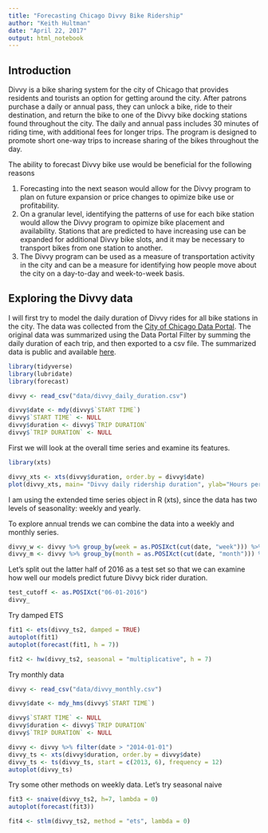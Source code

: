```yaml
---
title: "Forecasting Chicago Divvy Bike Ridership"
author: "Keith Hultman"
date: "April 22, 2017"
output: html_notebook
---
```


## Introduction

Divvy is a bike sharing system for the city of Chicago that provides residents and tourists an option for getting around the city. After patrons purchase a daily or annual pass, they can unlock a bike, ride to their destination, and return the bike to one of the Divvy bike docking stations found throughout the city. The daily and annual pass includes 30 minutes of riding time, with additional fees for longer trips. The program is designed to promote short one-way trips to increase sharing of the bikes throughout the day. 

The ability to forecast Divvy bike use would be beneficial for the following reasons

1. Forecasting into the next season would allow for the Divvy program to plan on future expansion or price changes to opimize bike use or profitability.
2. On a granular level, identifying the patterns of use for each bike station would allow the Divvy program to opimize bike placement and availability. Stations that are predicted to have increasing use can be expanded for additional Divvy bike slots, and it may be necessary to transport bikes from one station to another.
3. The Divvy program can be used as a measure of transportation activity in the city and can be a measure for identifying how people move about the city on a day-to-day and week-to-week basis. 

## Exploring the Divvy data

I will first try to model the daily duration of Divvy rides for all bike stations in the city. The data was collected from the [City of Chicago Data Portal](https://data.cityofchicago.org). The original data was summarized using the Data Portal Filter by summing the daily duration of each trip, and then exported to a csv file. The summarized data is public and available [here](https://data.cityofchicago.org/Transportation/Divy_daily_duration/3hs6-p2qv).

```r
library(tidyverse)
library(lubridate)
library(forecast)

divvy <- read_csv("data/divvy_daily_duration.csv")

divvy$date <- mdy(divvy$`START TIME`)
divvy$`START TIME` <- NULL
divvy$duration <- divvy$`TRIP DURATION`
divvy$`TRIP DURATION` <- NULL
```

First we will look at the overall time series and examine its features. 

```r
library(xts)

divvy_xts <- xts(divvy$duration, order.by = divvy$date)
plot(divvy_xts, main= "Divvy daily ridership duration", ylab="Hours per day")
```

I am using the extended time series object in R (xts), since the data has two levels of seasonality: weekly and yearly. 

To explore annual trends we can combine the data into a weekly and monthly series.

```r
divvy_w <- divvy %>% group_by(week = as.POSIXct(cut(date, "week"))) %>% summarise(weekly_rides = sum(duration))
divvy_m <- divvy %>% group_by(month = as.POSIXct(cut(date, "month"))) %>% summarise(monthly_rides = sum(duration))
```


Let's split out the latter half of 2016 as a test set so that we can examine how well our models predict future Divvy bick rider duration. 

```r
test_cutoff <- as.POSIXct("06-01-2016")
divvy_ 
```


Try damped ETS

```r
fit1 <- ets(divvy_ts2, damped = TRUE)
autoplot(fit1)
autoplot(forecast(fit1, h = 7))
```


```r
fit2 <- hw(divvy_ts2, seasonal = "multiplicative", h = 7)

```

Try monthly data

```r
divvy <- read_csv("data/divvy_monthly.csv")

divvy$date <- mdy_hms(divvy$`START TIME`)

divvy$`START TIME` <- NULL
divvy$duration <- divvy$`TRIP DURATION`
divvy$`TRIP DURATION` <- NULL

divvy <- divvy %>% filter(date > "2014-01-01")
divvy_ts <- xts(divvy$duration, order.by = divvy$date)
divvy_ts <- ts(divvy_ts, start = c(2013, 6), frequency = 12)
autoplot(divvy_ts)
```




Try some other methods on weekly data. Let's try seasonal naive

```r
fit3 <- snaive(divvy_ts2, h=7, lambda = 0)
autoplot(forecast(fit3))
```
```r
fit4 <- stlm(divvy_ts2, method = "ets", lambda = 0)
```

